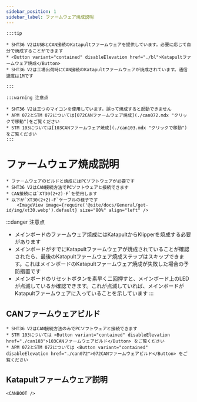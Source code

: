 ```yaml
---
sidebar_position: 1
sidebar_label: ファームウェア焼成説明
---
```





    :::tip

    * SHT36 V2はUSBとCAN接続のKatapultファームウェアを提供しています。必要に応じて自分で焼成することができます
    * <Button variant="contained" disableElevation href="./bl">Katapultファームウェア焼成</Button>
    * SHT36 V2は工場出荷時にCAN接続のKatapultファームウェアが焼成されています。通信速度は1Mです

    :::

    :::warning 注意点

    * SHT36 V2は三つのマイコンを使用しています。誤って焼成すると起動できません
    * APM 072とSTM 072については[072CANファームウェア焼成](./can072.mdx "クリックで移動")をご覧ください
    * STM 103については[103CANファームウェア焼成](./can103.mdx "クリックで移動")をご覧ください
    :::


# ファームウェア焼成説明

    * ファームウェアのビルドと焼成にはPCソフトウェアが必要です
    * SHT36 V2はCAN接続方法でPCソフトウェアと接続できます
    * CAN接続には`XT30(2+2)-F`を使用します
    * 以下が`XT30(2+2)-F`ケーブルの様子です
        <ImageView image={require('@site/docs/General/get-id/img/xt30.webp').default} size="80%" align="left" />

:::danger 注意点
* メインボードのファームウェア焼成にはKatapultからKlipperを焼成する必要があります
* メインボードがすでにKatapultファームウェアが焼成されていることが確認されたら、最後のKatapultファームウェア焼成ステップはスキップできます。これはメインボードのKatapultファームウェア焼成が失敗した場合の予防措置です
* メインボードのリセットボタンを素早く二回押すと、メインボード上のLEDが点滅しているか確認できます。これが点滅していれば、メインボードがKatapultファームウェアに入っていることを示しています
:::

## CANファームウェアビルド

    * SHT36 V2はCAN接続方法のみでPCソフトウェアと接続できます
    * STM 103については <Button variant="contained" disableElevation href="./can103">103CANファームウェアビルド</Button> をご覧ください
    * APM 072とSTM 072については <Button variant="contained" disableElevation href="./can072">072CANファームウェアビルド</Button> をご覧ください

## Katapultファームウェア説明
    
    <CANBOOT />
